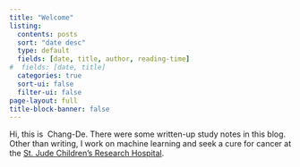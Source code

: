 ```yaml
---
title: "Welcome"
listing:
  contents: posts
  sort: "date desc"
  type: default
  fields: [date, title, author, reading-time]
#  fields: [date, title]
  categories: true
  sort-ui: false
  filter-ui: false
page-layout: full
title-block-banner: false
---
```


Hi, this is $~\mathrm{Chang}$-$\mathrm{De}$. There were some written-up study notes in this blog. Other than writing, I work on machine learning and seek a cure for cancer at the [St. Jude Children's Research Hospital](https://www.stjude.org/). 



